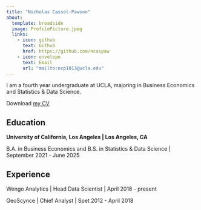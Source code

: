 ```yaml
---
title: "Nicholas Cassol-Pawson"
about:
  template: broadside
  image: ProfilePicture.jpeg
  links:
    - icon: github
      text: Github
      href: https://github.com/ncaspaw
    - icon: envelope
      text: Email
      url: "mailto:ncp1013@ucla.edu"
---
```


I am a fourth year undergraduate at UCLA, majoring in Business Economics and Statistics & Data Science. 


Download [my CV](/Resume_Website.pdf)

## Education

**University of California, Los Angeles | Los Angeles, CA**

B.A. in Business Economics and B.S. in Statistics & Data Science | September 2021 - June 2025

## Experience

Wengo Analytics | Head Data Scientist | April 2018 - present

GeoScynce | Chief Analyst | Spet 2012 - April 2018